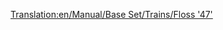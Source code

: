 [[Translation:en/Manual/Base Set/Trains/Floss '47']]
{{es/Manual/Base Set/Trains/Trenes|Imagen=
|Nombre=Floss "47"
|Precio=  € ( £)
|Velocidad= km/h ( mph)
|Peso= t
|Potencia=CV ( kW)
|Coste-anual= € ( £)
|Diseño=
|Duración=
|Capacidad=
|Descripción=
|Vida-real=
}}